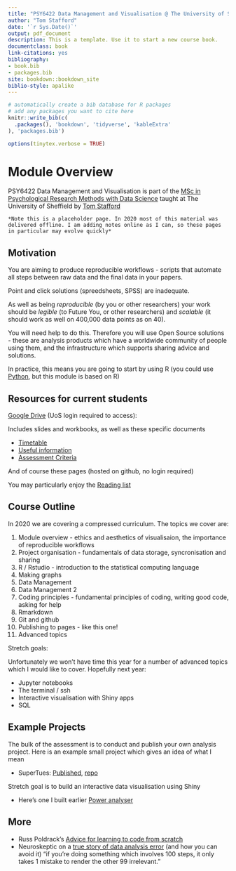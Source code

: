 ```yaml
--- 
title: "PSY6422 Data Management and Visualisation @ The University of Sheffield"
author: "Tom Stafford"
date: '`r Sys.Date()`'
output: pdf_document
description: This is a template. Use it to start a new course book.
documentclass: book
link-citations: yes
bibliography:
- book.bib
- packages.bib
site: bookdown::bookdown_site
biblio-style: apalike
---
```


```r
# automatically create a bib database for R packages
# add any packages you want to cite here
knitr::write_bib(c(
  .packages(), 'bookdown', 'tidyverse', 'kableExtra'
), 'packages.bib')

```

```r
options(tinytex.verbose = TRUE)
```

# Module Overview {-}

PSY6422 Data Management and Visualisation is part of the [MSc in Psychological Research Methods with Data Science](https://www.sheffield.ac.uk/psychology/prospectivepg/masters/data-science) taught at The University of Sheffield by [Tom Stafford](http://tomstafford.staff.shef.ac.uk/)

```block
*Note this is a placeholder page. In 2020 most of this material was delivered offline. I am adding notes online as I can, so these pages in particular may evolve quickly*
```
  
## Motivation

You are aiming to produce reproducible workflows - scripts that automate all steps between raw data and the final data in your papers.

Point and click solutions (spreedsheets, SPSS) are inadequate.

As well as being *reproducible* (by you or other researchers) your work should be *legible* (to Future You, or other researchers) and *scalable* (it should work as well on 400,000 data points as on 40).

You will need help to do this. Therefore you will use Open Source solutions - these are analysis products which have a worldwide community of people using them, and the infrastructure which supports sharing advice and solutions. 

In practice, this means you are going to start by using R (you could use [Python](https://tomstafford.github.io/psy6422/appendices.html#python), but this module is based on R)

## Resources for current students

[Google Drive](https://drive.google.com/drive/folders/1tuaTS6RPYOXh-XByRffFS1FDzbvvFs_w) (UoS login required to access):

Includes slides and workbooks, as well as these specific documents

* [Timetable](https://docs.google.com/spreadsheets/d/1fyvjYhai6nIaOUymkUrlGIXL89cG76lI8bLXirPbaOw/edit?usp=drivesdk)
* [Useful information](https://docs.google.com/document/d/1kEDLaELoFyRBCsQLkZZP1PNbNaw2uUM6AAQhd42ExwQ/edit?usp=drivesdk)
* [Assessment Criteria](https://docs.google.com/spreadsheets/d/1DS91tnTtC8qPQHchAbzkOK57vvsSLIQc9FN3nPp9bQY/edit?usp=drivesdk)

And of course these pages (hosted on github, no login required)

You may particularly enjoy the [Reading list](extra-reading.html)

## Course Outline

In 2020 we are covering a compressed curriculum. The topics we cover are:

1. Module overview - ethics and aesthetics of visualisaion, the importance of reproducible workflows
2. Project organisation - fundamentals of data storage, syncronisation and sharing
3. R / Rstudio - introduction to the statistical computing language
4. Making graphs
5. Data Management
6. Data Management 2
7. Coding principles - fundamental principles of coding, writing good code, asking for help
8. Rmarkdown
9. Git and github
10. Publishing to pages - like this one!
11. Advanced topics

Stretch goals:

Unfortunately we won't have time this year for a number of advanced topics which I would like to cover. Hopefully next year:

* Jupyter notebooks
* The terminal / ssh
* Interactive visualisation with Shiny apps
* SQL

## Example Projects

The bulk of the assessment is to conduct and publish your own analysis project. Here is an example small project which gives an idea of what I mean

* SuperTues: [Published](https://tomstafford.github.io/supertues/), [repo](https://github.com/tomstafford/supertues)

Stretch goal is to build an interactive data visualisation using Shiny

* Here's one I built earlier [Power analyser](https://sheffield-university.shinyapps.io/decision_power/)



## More

* Russ Poldrack's [Advice for learning to code from scratch ](http://www.russpoldrack.org/2016/05/advice-for-learning-to-code-from-scratch.html)
* Neuroskeptic on a [true story of data analysis error](http://neuroskeptic.blogspot.com/2011/04/tufnel-effect.html) (and how you can avoid it) "if you're doing something which involves 100 steps, it only takes 1 mistake to render the other 99 irrelevant."


